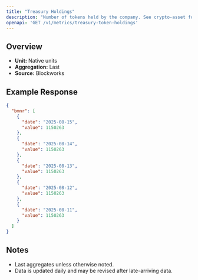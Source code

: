 ```yaml
---
title: "Treasury Holdings"
description: "Number of tokens held by the company. See crypto-asset for asset indicator"
openapi: 'GET /v1/metrics/treasury-token-holdings'
---
```


## Overview

- **Unit:** Native units
- **Aggregation:** Last
- **Source:** Blockworks

## Example Response

```json
{
  "bmnr": [
    {
      "date": "2025-08-15",
      "value": 1150263
    },
    {
      "date": "2025-08-14",
      "value": 1150263
    },
    {
      "date": "2025-08-13",
      "value": 1150263
    },
    {
      "date": "2025-08-12",
      "value": 1150263
    },
    {
      "date": "2025-08-11",
      "value": 1150263
    }
  ]
}
```

## Notes
- Last aggregates unless otherwise noted.
- Data is updated daily and may be revised after late-arriving data.
